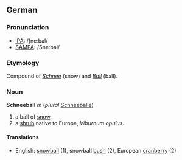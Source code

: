 ==German==
===Pronunciation===
*[[w:IPA|IPA]]: /ʃneːbal/
*[[w:SAMPA|SAMPA]]: /Sne:bal/

===Etymology===
Compound of ''[[Schnee]]'' (snow) and ''[[Ball]]'' (ball).

===Noun===
'''Schneeball''' ''m'' (''plural'' [[Schneebälle]])

# a ball of [[snow]].
# a [[shrub]] native to Europe, ''Viburnum opulus''.

====Translations====
*English: [[snowball]] (1), snowball [[bush]] (2), European [[cranberry]] (2)
